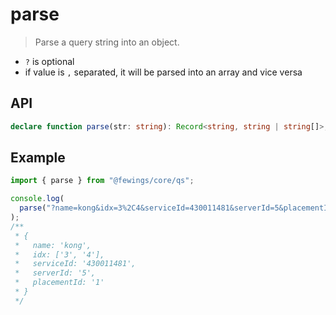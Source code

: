 # parse

> Parse a query string into an object.

- `?` is optional
- if value is `,` separated, it will be parsed into an array and vice versa

## API

```ts
declare function parse(str: string): Record<string, string | string[]>;
```

## Example

```ts
import { parse } from "@fewings/core/qs";

console.log(
  parse("?name=kong&idx=3%2C4&serviceId=430011481&serverId=5&placementId=1"),
);
/**
 * {
 *   name: 'kong',
 *   idx: ['3', '4'],
 *   serviceId: '430011481',
 *   serverId: '5',
 *   placementId: '1'
 * }
 */
```
